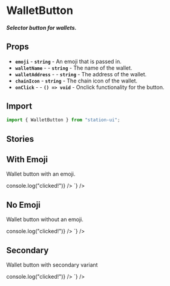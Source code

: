 
<Meta title="Components/Buttons/Wallet" />

# WalletButton

##### Selector button for wallets.

## Props
- **`emoji`** - **`string`** - An emoji that is passed in.
- **`walletName`** - <RequiredText /> - **`string`** - The name of the wallet.
- **`walletAddress`** - <RequiredText /> - **`string`** - The address of the wallet.
- **`chainIcon`** - **`string`** - The chain icon of the wallet.
- **`onClick`** - <RequiredText /> - **`() => void`** - Onclick functionality for the button.

## Import
```jsx
import { WalletButton } from "station-ui";
```

## Stories

## With Emoji
Wallet button with an emoji.
<div className="story_with_source_below">
  <Canvas of={WalletButtonStories.WithEmoji} />
  <Source code={`
    <WalletButton
  emoji={"🔥"}
  walletName="my-wallet"
  walletAddress="terra1hod3...pazdy5"
  chainIcon="https://station-assets.terra.dev/img/chains/Terra.svg"
  onClick={() => console.log("clicked!")}
/>
  `} />
</div>

## No Emoji
Wallet button without an emoji.
<div className="story_with_source_below">
  <Canvas of={WalletButtonStories.NoEmoji} />
  <Source code={`
    <WalletButton
  walletName="my-wallet"
  walletAddress="terra1hod3...pazdy5"
  chainIcon="https://station-assets.terra.dev/img/chains/Terra.svg"
  onClick={() => console.log("clicked!")}
/>
  `} />
</div>

## Secondary
Wallet button with secondary variant
<div className="story_with_source_below">
  <Canvas of={WalletButtonStories.Secondary} />
  <Source code={`
    <WalletButton
    variant="secondary"
  walletName="my-wallet"
  walletAddress="terra1hod3...pazdy5"
  chainIcon="https://station-assets.terra.dev/img/chains/Terra.svg"
  onClick={() => console.log("clicked!")}
/>
  `} />
</div>

<br />
<br />
<br />
<br />
<br />
<br />
<br />
<br />
<br />
<br />
<br />
<br />
<br />
<br />
<br />
<br />
<br />
<br />
<br />
<br />
<br />
